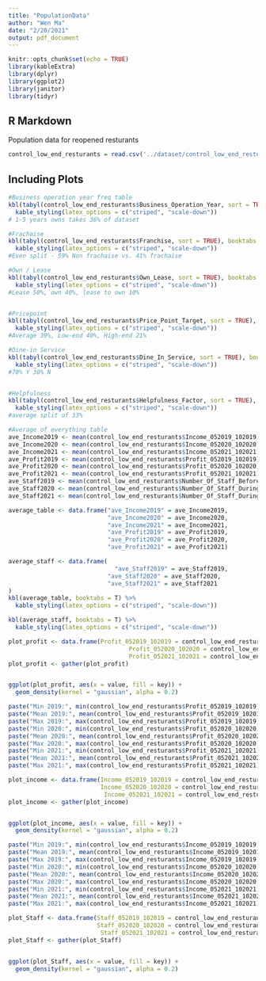 ```yaml
---
title: "PopulationData"
author: "Wen Ma"
date: "2/20/2021"
output: pdf_document
---
```


```r
knitr::opts_chunk$set(echo = TRUE)
library(kableExtra)
library(dplyr)
library(ggplot2)
library(janitor)
library(tidyr)
```

## R Markdown

Population data for reopened resturants

```r
control_low_end_resturants = read.csv('../dataset/control_low_end_resturants.csv', stringsAsFactors = FALSE)
```

## Including Plots


```r
#Business operation year freq table
kbl(tabyl(control_low_end_resturants$Business_Operation_Year, sort = TRUE), booktabs = T) %>%
  kable_styling(latex_options = c("striped", "scale-down"))
# 1-5 years owns takes 36% of dataset

#Frachaise
kbl(tabyl(control_low_end_resturants$Franchise, sort = TRUE), booktabs = T) %>%
  kable_styling(latex_options = c("striped", "scale-down"))
#Even split - 59% Non frachaise vs. 41% frachaise

#Own / Lease
kbl(tabyl(control_low_end_resturants$Own_Lease, sort = TRUE), booktabs = T) %>%
  kable_styling(latex_options = c("striped", "scale-down"))
#Lease 50%, own 40%, lease to own 10%


#Pricepoint
kbl(tabyl(control_low_end_resturants$Price_Point_Target, sort = TRUE), booktabs = T) %>%
  kable_styling(latex_options = c("striped", "scale-down"))
#Average 39%, Low-end 40%, High-end 21%

#Dine-in Service
kbl(tabyl(control_low_end_resturants$Dine_In_Service, sort = TRUE), booktabs = T) %>%
  kable_styling(latex_options = c("striped", "scale-down"))
#70% Y 30% N


#Helpfulness
kbl(tabyl(control_low_end_resturants$Helpfulness_Factor, sort = TRUE), booktabs = T) %>%
  kable_styling(latex_options = c("striped", "scale-down"))
#average split of 33%
```


```r
#Average of everything table
ave_Income2019 <- mean(control_low_end_resturants$Income_052019_102019)
ave_Income2020 <- mean(control_low_end_resturants$Income_052020_102020)
ave_Income2021 <- mean(control_low_end_resturants$Income_052021_102021)
ave_Profit2019 <- mean(control_low_end_resturants$Profit_052019_102019)
ave_Profit2020 <- mean(control_low_end_resturants$Profit_052020_102020)
ave_Profit2021 <- mean(control_low_end_resturants$Profit_052021_102021)
ave_Staff2019 <- mean(control_low_end_resturants$Number_Of_Staff_Before_Covid)
ave_Staff2020 <- mean(control_low_end_resturants$Number_Of_Staff_During_Covid)
ave_Staff2021 <- mean(control_low_end_resturants$Number_Of_Staff_During_Reopen)

average_table <- data.frame("ave_Income2019" = ave_Income2019, 
                            "ave_Income2020" = ave_Income2020, 
                            "ave_Income2021" = ave_Income2021, 
                            "ave_Profit2019" = ave_Profit2019, 
                            "ave_Profit2020" = ave_Profit2020, 
                            "ave_Profit2021" = ave_Profit2021)

average_staff <- data.frame(
                              "ave_Staff2019" = ave_Staff2019, 
                            "ave_Staff2020" = ave_Staff2020, 
                            "ave_Staff2021" = ave_Staff2021
)
kbl(average_table, booktabs = T) %>%
  kable_styling(latex_options = c("striped", "scale-down"))

kbl(average_staff, booktabs = T) %>%
  kable_styling(latex_options = c("striped", "scale-down"))
```

```r
plot_profit <- data.frame(Profit_052019_102019 = control_low_end_resturants$Profit_052019_102019, 
                                  Profit_052020_102020 = control_low_end_resturants$Profit_052020_102020, 
                                  Profit_052021_102021 = control_low_end_resturants$Profit_052021_102021)
plot_profit <- gather(plot_profit)


ggplot(plot_profit, aes(x = value, fill = key)) +
  geom_density(kernel = "gaussian", alpha = 0.2)


```


```r
paste("Min 2019:", min(control_low_end_resturants$Profit_052019_102019))
paste("Mean 2019:", mean(control_low_end_resturants$Profit_052019_102019))
paste("Max 2019:", max(control_low_end_resturants$Profit_052019_102019))
paste("Min 2020:", min(control_low_end_resturants$Profit_052020_102020))
paste("Mean 2020:", mean(control_low_end_resturants$Profit_052020_102020))
paste("Max 2020:", max(control_low_end_resturants$Profit_052020_102020))
paste("Min 2021:", min(control_low_end_resturants$Profit_052021_102021))
paste("Mean 2021:", mean(control_low_end_resturants$Profit_052021_102021))
paste("Max 2021:", max(control_low_end_resturants$Profit_052021_102021))
```


```r
plot_income <- data.frame(Income_052019_102019 = control_low_end_resturants$Income_052019_102019, 
                          Income_052020_102020 = control_low_end_resturants$Income_052020_102020, 
                           Income_052021_102021 = control_low_end_resturants$Income_052021_102021)
plot_income <- gather(plot_income)


ggplot(plot_income, aes(x = value, fill = key)) +
  geom_density(kernel = "gaussian", alpha = 0.2)

```
```r
paste("Min 2019:", min(control_low_end_resturants$Income_052019_102019))
paste("Mean 2019:", mean(control_low_end_resturants$Income_052019_102019))
paste("Max 2019:", max(control_low_end_resturants$Income_052019_102019))
paste("Min 2020:", min(control_low_end_resturants$Income_052020_102020))
paste("Mean 2020:", mean(control_low_end_resturants$Income_052020_102020))
paste("Max 2020:", max(control_low_end_resturants$Income_052020_102020))
paste("Min 2021:", min(control_low_end_resturants$Income_052021_102021))
paste("Mean 2021:", mean(control_low_end_resturants$Income_052021_102021))
paste("Max 2021:", max(control_low_end_resturants$Income_052021_102021))
```

```r
plot_Staff <- data.frame(Staff_052019_102019 = control_low_end_resturants$Number_Of_Staff_Before_Covid, 
                         Staff_052020_102020 = control_low_end_resturants$Number_Of_Staff_During_Covid, 
                          Staff_052021_102021 = control_low_end_resturants$Number_Of_Staff_During_Reopen)
plot_Staff <- gather(plot_Staff)


ggplot(plot_Staff, aes(x = value, fill = key)) +
  geom_density(kernel = "gaussian", alpha = 0.2)
```
